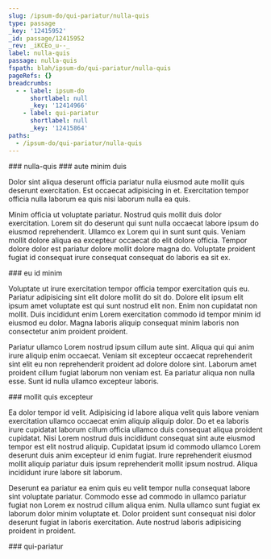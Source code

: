 ```yaml
---
slug: /ipsum-do/qui-pariatur/nulla-quis
type: passage
_key: '12415952'
_id: passage/12415952
_rev: _iKCEo_u--_
label: nulla-quis
passage: nulla-quis
fspath: blah/ipsum-do/qui-pariatur/nulla-quis
pageRefs: {}
breadcrumbs:
  - - label: ipsum-do
      shortlabel: null
      _key: '12414966'
    - label: qui-pariatur
      shortlabel: null
      _key: '12415864'
paths:
  - /ipsum-do/qui-pariatur/nulla-quis
---
```


<NuggetArea>
<Passage slug="/ipsum-do/qui-pariatur/nulla-quis" type="passage" _key="12415952" _id="passage/12415952" _rev="_iKCEo_u--_" label="nulla-quis" passage="nulla-quis" fspath="blah/ipsum-do/qui-pariatur/nulla-quis" paths="/ipsum-do/qui-pariatur/nulla-quis">
<NuggetBody>
### nulla-quis

</NuggetBody>
<Breadcrumbs>
<Crumbs>
<Crumb _key="12414966" label="ipsum-do" /><Crumb _key="12415864" label="qui-pariatur" />
</Crumbs>
</Breadcrumbs>
</Passage>

<NuggetsInbound>
</NuggetsInbound>
<NuggetsOutbound>
<Nugget direction="outbound" type="nugget" _key="b9787482-6bf6-4d20-99f5-338c23e56d8c" _id="nugget/b9787482-6bf6-4d20-99f5-338c23e56d8c" _rev="_iKCEo_u--A" fspath="blah/ipsum-do/qui-pariatur/nulla-quis/aute-minim-duis.md" label="aute minim duis" paths="/ipsum-do/qui-pariatur/nulla-quis/aute-minim-duis" slug="/ipsum-do/qui-pariatur/nulla-quis/aute-minim-duis">
<NuggetBody>
### aute minim duis

Dolor sint aliqua deserunt officia pariatur nulla eiusmod aute mollit quis deserunt exercitation. Est occaecat adipisicing in et. Exercitation tempor officia nulla laborum ea quis nisi laborum nulla ea quis.

Minim officia ut voluptate pariatur. Nostrud quis mollit duis dolor exercitation. Lorem sit do deserunt qui sunt nulla occaecat labore ipsum do eiusmod reprehenderit. Ullamco ex Lorem qui in sunt sunt quis. Veniam mollit dolore aliqua ea excepteur occaecat do elit dolore officia. Tempor dolore dolor est pariatur dolore mollit dolore magna do. Voluptate proident fugiat id consequat irure consequat consequat do laboris ea sit ex.

</NuggetBody>
</Nugget>

<Nugget direction="outbound" type="nugget" _key="f69c0adf-8cce-4968-9c75-47901bf5be06" _id="nugget/f69c0adf-8cce-4968-9c75-47901bf5be06" _rev="_iKCEo_y---" fspath="blah/ipsum-do/qui-pariatur/nulla-quis/eu-id-minim.md" label="eu id minim" paths="/ipsum-do/qui-pariatur/nulla-quis/eu-id-minim" slug="/ipsum-do/qui-pariatur/nulla-quis/eu-id-minim">
<NuggetBody>
### eu id minim

Voluptate ut irure exercitation tempor officia tempor exercitation quis eu. Pariatur adipisicing sint elit dolore mollit do sit do. Dolore elit ipsum elit ipsum amet voluptate est qui sunt nostrud elit non. Enim non cupidatat non mollit. Duis incididunt enim Lorem exercitation commodo id tempor minim id eiusmod eu dolor. Magna laboris aliquip consequat minim laboris non consectetur anim proident proident.

Pariatur ullamco Lorem nostrud ipsum cillum aute sint. Aliqua qui qui anim irure aliquip enim occaecat. Veniam sit excepteur occaecat reprehenderit sint elit eu non reprehenderit proident ad dolore dolore sint. Laborum amet proident cillum fugiat laborum non veniam est. Ea pariatur aliqua non nulla esse. Sunt id nulla ullamco excepteur laboris.

</NuggetBody>
</Nugget>

<Nugget direction="outbound" type="nugget" _key="f8d4c173-b336-4469-8b30-101c06785fe4" _id="nugget/f8d4c173-b336-4469-8b30-101c06785fe4" _rev="_iKCEo_y--_" fspath="blah/ipsum-do/qui-pariatur/nulla-quis/mollit-quis-excepteur.md" label="mollit quis excepteur" paths="/ipsum-do/qui-pariatur/nulla-quis/mollit-quis-excepteur" slug="/ipsum-do/qui-pariatur/nulla-quis/mollit-quis-excepteur">
<NuggetBody>
### mollit quis excepteur

Ea dolor tempor id velit. Adipisicing id labore aliqua velit quis labore veniam exercitation ullamco occaecat enim aliquip aliquip dolor. Do et ea laboris irure cupidatat laborum cillum officia ullamco duis consequat aliqua proident cupidatat. Nisi Lorem nostrud duis incididunt consequat sint aute eiusmod tempor est elit nostrud aliquip. Cupidatat ipsum id commodo ullamco Lorem deserunt duis anim excepteur id enim fugiat. Irure reprehenderit eiusmod mollit aliquip pariatur duis ipsum reprehenderit mollit ipsum nostrud. Aliqua incididunt irure labore sit laborum.

Deserunt ea pariatur ea enim quis eu velit tempor nulla consequat labore sint voluptate pariatur. Commodo esse ad commodo in ullamco pariatur fugiat non Lorem ex nostrud cillum aliqua enim. Nulla ullamco sunt fugiat ex laborum dolor minim voluptate et. Dolor proident sunt consequat nisi dolor deserunt fugiat in laboris exercitation. Aute nostrud laboris adipisicing proident in proident.

</NuggetBody>
</Nugget>

</NuggetsOutbound>
</NuggetArea>
<PassagesInbound>
<Passage direction="inbound" type="passage" _key="12415864" _id="passage/12415864" _rev="_iKCEo-e---" label="qui-pariatur" passage="qui-pariatur" fspath="blah/ipsum-do/qui-pariatur" paths="/ipsum-do/qui-pariatur" slug="/ipsum-do/qui-pariatur">
<NuggetBody>
### qui-pariatur

</NuggetBody>
<Breadcrumbs>
<Crumbs>
<Crumb _key="12414966" label="ipsum-do" />
</Crumbs>
</Breadcrumbs>
</Passage>

</PassagesInbound>
<PassagesOutbound>
</PassagesOutbound>